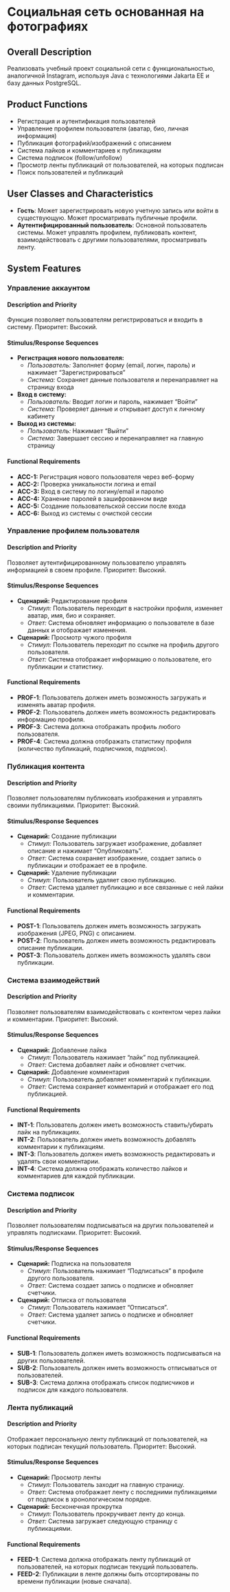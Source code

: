 # Социальная сеть основанная на фотографиях

## Overall Description

Реализовать учебный проект социальной сети с функциональностью, аналогичной Instagram, используя Java с технологиями Jakarta EE и базу данных PostgreSQL.

## Product Functions

- Регистрация и аутентификация пользователей
- Управление профилем пользователя (аватар, био, личная информация)
- Публикация фотографий/изображений с описанием
- Система лайков и комментариев к публикациям
- Система подписок (follow/unfollow)
- Просмотр ленты публикаций от пользователей, на которых подписан
- Поиск пользователей и публикаций

## User Classes and Characteristics

- **Гость**: Может зарегистрировать новую учетную запись или войти в существующую. Может просматривать публичные профили.
- **Аутентифицированный пользователь**: Основной пользователь системы. Может управлять профилем, публиковать контент, взаимодействовать с другими пользователями, просматривать ленту.

## System Features

### Управление аккаунтом

#### Description and Priority
Функция позволяет пользователям регистрироваться и входить в систему. Приоритет: Высокий.

#### Stimulus/Response Sequences

- **Регистрация нового пользователя:**
  * *Пользователь:* Заполняет форму (email, логин, пароль) и нажимает "Зарегистрироваться"
  * *Система:* Сохраняет данные пользователя и перенаправляет на страницу входа

- **Вход в систему:**
  * *Пользователь:* Вводит логин и пароль, нажимает "Войти"
  * *Система:* Проверяет данные и открывает доступ к личному кабинету

- **Выход из системы:**
  * *Пользователь:* Нажимает "Выйти"
  * *Система:* Завершает сессию и перенаправляет на главную страницу

#### Functional Requirements

- **ACC-1:** Регистрация нового пользователя через веб-форму
- **ACC-2:** Проверка уникальности логина и email
- **ACC-3:** Вход в систему по логину/email и паролю
- **ACC-4:** Хранение паролей в зашифрованном виде
- **ACC-5:** Создание пользовательской сессии после входа
- **ACC-6:** Выход из системы с очисткой сессии

### Управление профилем пользователя

#### Description and Priority

Позволяет аутентифицированному пользователю управлять информацией в своем профиле. Приоритет: Высокий.

#### Stimulus/Response Sequences

- **Сценарий:** Редактирование профиля
  * *Стимул:* Пользователь переходит в настройки профиля, изменяет аватар, имя, био и сохраняет.
  * *Ответ:* Система обновляет информацию о пользователе в базе данных и отображает изменения.
- **Сценарий:** Просмотр чужого профиля
  * *Стимул:* Пользователь переходит по ссылке на профиль другого пользователя.
  * *Ответ:* Система отображает информацию о пользователе, его публикации и статистику.

#### Functional Requirements

- **PROF-1**: Пользователь должен иметь возможность загружать и изменять аватар профиля.
- **PROF-2**: Пользователь должен иметь возможность редактировать информацию профиля.
- **PROF-3**: Система должна отображать профиль любого пользователя.
- **PROF-4**: Система должна отображать статистику профиля (количество публикаций, подписчиков, подписок).

### Публикация контента

#### Description and Priority

Позволяет пользователям публиковать изображения и управлять своими публикациями. Приоритет: Высокий.

#### Stimulus/Response Sequences

- **Сценарий:** Создание публикации
  * *Стимул:* Пользователь загружает изображение, добавляет описание и нажимает "Опубликовать".
  * *Ответ:* Система сохраняет изображение, создает запись о публикации и отображает ее в профиле.
- **Сценарий:** Удаление публикации
  * *Стимул:* Пользователь удаляет свою публикацию.
  * *Ответ:* Система удаляет публикацию и все связанные с ней лайки и комментарии.

#### Functional Requirements

- **POST-1**: Пользователь должен иметь возможность загружать изображения (JPEG, PNG) с описанием.
- **POST-2**: Пользователь должен иметь возможность редактировать описание публикации.
- **POST-3**: Пользователь должен иметь возможность удалять свои публикации.

### Система взаимодействий

#### Description and Priority

Позволяет пользователям взаимодействовать с контентом через лайки и комментарии. Приоритет: Высокий.

#### Stimulus/Response Sequences

- **Сценарий:** Добавление лайка
  * *Стимул:* Пользователь нажимает "лайк" под публикацией.
  * *Ответ:* Система добавляет лайк и обновляет счетчик.
- **Сценарий:** Добавление комментария
  * *Стимул:* Пользователь добавляет комментарий к публикации.
  * *Ответ:* Система сохраняет комментарий и отображает его под публикацией.

#### Functional Requirements

- **INT-1**: Пользователь должен иметь возможность ставить/убирать лайк на публикациях.
- **INT-2**: Пользователь должен иметь возможность добавлять комментарии к публикациям.
- **INT-3**: Пользователь должен иметь возможность редактировать и удалять свои комментарии.
- **INT-4**: Система должна отображать количество лайков и комментариев для каждой публикации.

### Система подписок

#### Description and Priority

Позволяет пользователям подписываться на других пользователей и управлять подписками. Приоритет: Высокий.

#### Stimulus/Response Sequences

- **Сценарий:** Подписка на пользователя
  * *Стимул:* Пользователь нажимает "Подписаться" в профиле другого пользователя.
  * *Ответ:* Система создает запись о подписке и обновляет счетчики.
- **Сценарий:** Отписка от пользователя
  * *Стимул:* Пользователь нажимает "Отписаться".
  * *Ответ:* Система удаляет запись о подписке и обновляет счетчики.

#### Functional Requirements

- **SUB-1**: Пользователь должен иметь возможность подписываться на других пользователей.
- **SUB-2**: Пользователь должен иметь возможность отписываться от пользователей.
- **SUB-3**: Система должна отображать список подписчиков и подписок для каждого пользователя.

### Лента публикаций

#### Description and Priority

Отображает персональную ленту публикаций от пользователей, на которых подписан текущий пользователь. Приоритет: Высокий.

#### Stimulus/Response Sequences

- **Сценарий:** Просмотр ленты
  * *Стимул:* Пользователь заходит на главную страницу.
  * *Ответ:* Система отображает ленту с последними публикациями от подписок в хронологическом порядке.
- **Сценарий:** Бесконечная прокрутка
  * *Стимул:* Пользователь прокручивает ленту до конца.
  * *Ответ:* Система загружает следующую страницу с публикациями.

#### Functional Requirements

- **FEED-1**: Система должна отображать ленту публикаций от пользователей, на которых подписан текущий пользователь.
- **FEED-2**: Публикации в ленте должны быть отсортированы по времени публикации (новые сначала).